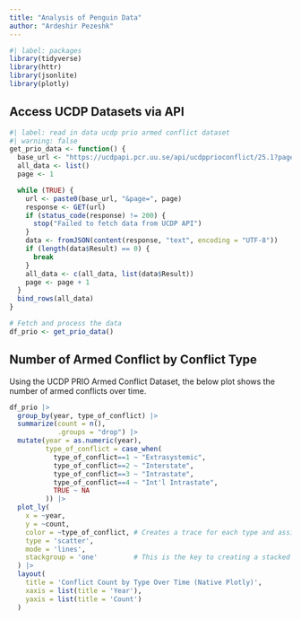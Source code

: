 ```yaml
---
title: "Analysis of Penguin Data"
author: "Ardeshir Pezeshk"
---
```


```r
#| label: packages
library(tidyverse)
library(httr)
library(jsonlite)
library(plotly)
```

## Access UCDP Datasets via API
```r
#| label: read in data ucdp prio armed conflict dataset
#| warning: false
get_prio_data <- function() {
  base_url <- "https://ucdpapi.pcr.uu.se/api/ucdpprioconflict/25.1?pagesize=1000"
  all_data <- list()
  page <- 1

  while (TRUE) {
    url <- paste0(base_url, "&page=", page)
    response <- GET(url)
    if (status_code(response) != 200) {
      stop("Failed to fetch data from UCDP API")
    }
    data <- fromJSON(content(response, "text", encoding = "UTF-8"))
    if (length(data$Result) == 0) {
      break
    }
    all_data <- c(all_data, list(data$Result))
    page <- page + 1
  }
  bind_rows(all_data)
}

# Fetch and process the data
df_prio <- get_prio_data()
```

## Number of Armed Conflict by Conflict Type
Using the UCDP PRIO Armed Conflict Dataset, the below plot shows the number of armed conflicts over time. 
```r
df_prio |> 
  group_by(year, type_of_conflict) |> 
  summarize(count = n(), 
            .groups = "drop") |> 
  mutate(year = as.numeric(year), 
         type_of_conflict = case_when(
           type_of_conflict==1 ~ "Extrasystemic", 
           type_of_conflict==2 ~ "Interstate", 
           type_of_conflict==3 ~ "Intrastate", 
           type_of_conflict==4 ~ "Int'l Intrastate", 
           TRUE ~ NA
         )) |> 
  plot_ly(
    x = ~year,
    y = ~count,
    color = ~type_of_conflict, # Creates a trace for each type and assigns color
    type = 'scatter',
    mode = 'lines',
    stackgroup = 'one'         # This is the key to creating a stacked area chart
  ) |> 
  layout(
    title = 'Conflict Count by Type Over Time (Native Plotly)',
    xaxis = list(title = 'Year'),
    yaxis = list(title = 'Count')
  )
```

```r

```

